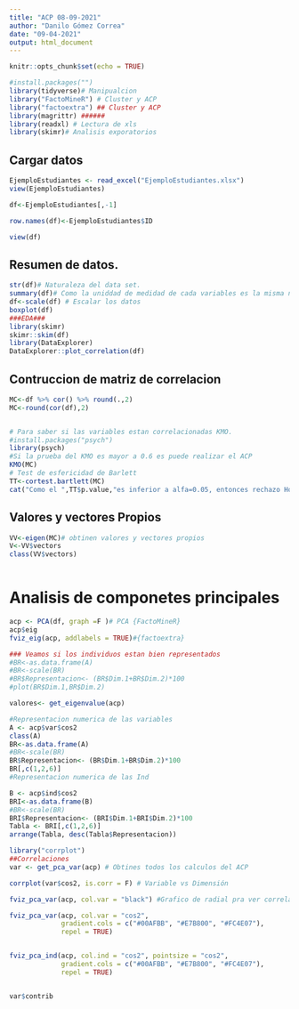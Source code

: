 ```yaml
---
title: "ACP 08-09-2021"
author: "Danilo Gómez Correa"
date: "09-04-2021"
output: html_document
---
```


```r
knitr::opts_chunk$set(echo = TRUE)
```

```r
#install.packages("")
library(tidyverse)# Manipualcion
library("FactoMineR") # Cluster y ACP
library("factoextra") ## Cluster y ACP
library(magrittr) ######
library(readxl) # Lectura de xls
library(skimr)# Analisis exporatorios
```

## Cargar datos

```r
EjemploEstudiantes <- read_excel("EjemploEstudiantes.xlsx")
view(EjemploEstudiantes)

df<-EjemploEstudiantes[,-1]

row.names(df)<-EjemploEstudiantes$ID

view(df)
```

## Resumen de datos.

```r
str(df)# Naturaleza del data set.
summary(df)# Como la uniddad de medidad de cada variables es la misma no es necesario scalar o estandarizar, pero cuando las variables no tengan las mismas unidades de medida si es necesario estandarizar.
df<-scale(df) # Escalar los datos
boxplot(df)
###EDA###
library(skimr)
skimr::skim(df)
library(DataExplorer)
DataExplorer::plot_correlation(df)
```

## Contruccion de matriz de correlacion

```r

MC<-df %>% cor() %>% round(.,2)
MC<-round(cor(df),2)


# Para saber si las variables estan correlacionadas KMO.
#install.packages("psych")
library(psych)
#Si la prueba del KMO es mayor a 0.6 es puede realizar el ACP
KMO(MC)  
# Test de esfericidad de Barlett
TT<-cortest.bartlett(MC)
cat("Como el ",TT$p.value,"es inferior a alfa=0.05, entonces rechazo Ho")

```

## Valores y vectores Propios

```r
VV<-eigen(MC)# obtinen valores y vectores propios
V<-VV$vectors
class(VV$vectors)

```


```r

```




# Analisis de componetes principales


```r
acp <- PCA(df, graph =F )# PCA {FactoMineR}
acp$eig
fviz_eig(acp, addlabels = TRUE)#{factoextra}

### Veamos si los individuos estan bien representados
#BR<-as.data.frame(A)
#BR<-scale(BR)
#BR$Representacion<- (BR$Dim.1+BR$Dim.2)*100
#plot(BR$Dim.1,BR$Dim.2)

valores<- get_eigenvalue(acp)

#Representacion numerica de las variables
A <- acp$var$cos2
class(A)
BR<-as.data.frame(A)
#BR<-scale(BR)
BR$Representacion<- (BR$Dim.1+BR$Dim.2)*100
BR[,c(1,2,6)]
#Representacion numerica de las Ind

B <- acp$ind$cos2
BRI<-as.data.frame(B)
#BR<-scale(BR)
BRI$Representacion<- (BRI$Dim.1+BRI$Dim.2)*100
Tabla <- BRI[,c(1,2,6)]
arrange(Tabla, desc(Tabla$Representacion))
```





```r

library("corrplot")
##Correlaciones
var <- get_pca_var(acp) # Obtines todos los calculos del ACP

corrplot(var$cos2, is.corr = F) # Variable vs Dimensión

fviz_pca_var(acp, col.var = "black") #Grafico de radial pra ver correlaciones

fviz_pca_var(acp, col.var = "cos2",
             gradient.cols = c("#00AFBB", "#E7B800", "#FC4E07"), 
             repel = TRUE)


fviz_pca_ind(acp, col.ind = "cos2", pointsize = "cos2",
             gradient.cols = c("#00AFBB", "#E7B800", "#FC4E07"),
             repel = TRUE) 


var$contrib

```





